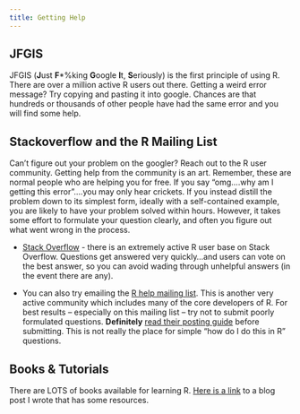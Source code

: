 ```yaml
---
title: Getting Help
---
```


## JFGIS

JFGIS (**J**ust **F***%king **G**oogle **I**t, **S**eriously) is the first principle of using R.  There are over a million active R users out there. Getting a weird error message? Try copying and pasting it into google.  Chances are that hundreds or thousands of other people have had the same error and you will find some help.

## Stackoverflow and the R Mailing List

Can't figure out your problem on the googler? Reach out to the R user community. Getting help from the community is an art.  Remember, these are normal people who are helping you for free.  If you say "omg....why am I getting this error"....you may only hear crickets. If you instead distill the problem down to its simplest form, ideally with a self-contained example, you are likely to have your problem solved within hours. However, it takes some effort to formulate your question clearly, and often you figure out what went wrong in the process.

* [Stack Overflow](http://stackoverflow.com/) - there is an extremely active R user base on Stack Overflow. Questions get answered very quickly...and users can vote on the best answer, so you can avoid wading through unhelpful answers (in the event there are any).

* You can also try emailing the [R help mailing list](https://stat.ethz.ch/mailman/listinfo/r-help). This is another very active community which includes many of the core developers of R. For best results -- especially on this mailing list -- try not to submit poorly formulated questions. **Definitely** [read their posting guide](http://www.r-project.org/posting-guide.html) before submitting. This is not really the place for simple "how do I do this in R" questions. 

## Books & Tutorials

There are LOTS of books available for learning R. [Here is a link](http://www.ancienteco.com/2013/02/getting-started-with-r.html) to a blog post I wrote that has some resources.